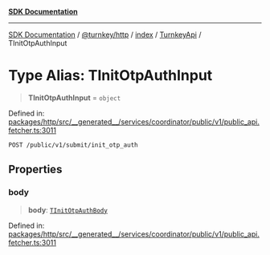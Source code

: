[**SDK Documentation**](../../../../../../README.mdx)

***

[SDK Documentation](../../../../../../packages.mdx) / [@turnkey/http](../../../../README.mdx) / [index](../../../README.mdx) / [TurnkeyApi](../README.mdx) / TInitOtpAuthInput

# Type Alias: TInitOtpAuthInput

> **TInitOtpAuthInput** = `object`

Defined in: [packages/http/src/\_\_generated\_\_/services/coordinator/public/v1/public\_api.fetcher.ts:3011](https://github.com/tkhq/sdk/blob/fd49bfe86475c8603b3eb385aa101efa36fa32fc/packages/http/src/__generated__/services/coordinator/public/v1/public_api.fetcher.ts#L3011)

`POST /public/v1/submit/init_otp_auth`

## Properties

### body

> **body**: [`TInitOtpAuthBody`](TInitOtpAuthBody.mdx)

Defined in: [packages/http/src/\_\_generated\_\_/services/coordinator/public/v1/public\_api.fetcher.ts:3011](https://github.com/tkhq/sdk/blob/fd49bfe86475c8603b3eb385aa101efa36fa32fc/packages/http/src/__generated__/services/coordinator/public/v1/public_api.fetcher.ts#L3011)
